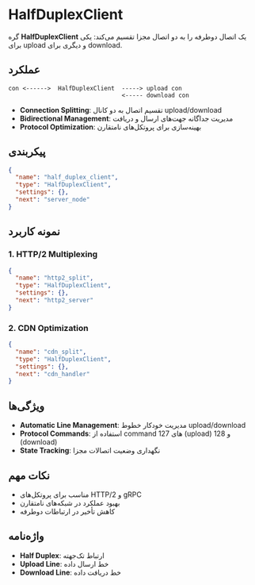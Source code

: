 # HalfDuplexClient

گره **HalfDuplexClient** یک اتصال دوطرفه را به دو اتصال مجزا تقسیم می‌کند: یکی برای upload و دیگری برای download.

## عملکرد

```
con <------>  HalfDuplexClient  -----> upload con
                                <----- download con
```

- **Connection Splitting**: تقسیم اتصال به دو کانال upload/download
- **Bidirectional Management**: مدیریت جداگانه جهت‌های ارسال و دریافت
- **Protocol Optimization**: بهینه‌سازی برای پروتکل‌های نامتقارن

## پیکربندی

```json
{
  "name": "half_duplex_client",
  "type": "HalfDuplexClient",
  "settings": {},
  "next": "server_node"
}
```

## نمونه کاربرد

### 1. HTTP/2 Multiplexing
```json
{
  "name": "http2_split",
  "type": "HalfDuplexClient",
  "settings": {},
  "next": "http2_server"
}
```

### 2. CDN Optimization
```json
{
  "name": "cdn_split",
  "type": "HalfDuplexClient",
  "settings": {},
  "next": "cdn_handler"
}
```

## ویژگی‌ها

- **Automatic Line Management**: مدیریت خودکار خطوط upload/download
- **Protocol Commands**: استفاده از command های 127 (upload) و 128 (download)
- **State Tracking**: نگهداری وضعیت اتصالات مجزا

## نکات مهم

- مناسب برای پروتکل‌های HTTP/2 و gRPC
- بهبود عملکرد در شبکه‌های نامتقارن
- کاهش تأخیر در ارتباطات دوطرفه

## واژه‌نامه

- **Half Duplex**: ارتباط تک‌جهته
- **Upload Line**: خط ارسال داده
- **Download Line**: خط دریافت داده